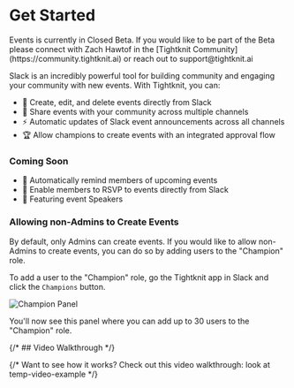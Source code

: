 
# Get Started

<Callout emoji="🧪">
  Events is currently in Closed Beta. If you would like to be part of the Beta
  please connect with Zach Hawtof in the [Tightknit
  Community](https://community.tightknit.ai) or reach out to
  support@tightknit.ai
</Callout>

Slack is an incredibly powerful tool for building community and engaging your community with new events.
With Tightknit, you can:

- 📝 Create, edit, and delete events directly from Slack
- 🎁 Share events with your community across multiple channels
- ⚡ Automatic updates of Slack event announcements across all channels
- 🏆 Allow champions to create events with an integrated approval flow

### Coming Soon

- 📅 Automatically remind members of upcoming events
- 🎫 Enable members to RSVP to events directly from Slack
- 👥 Featuring event Speakers

### Allowing non-Admins to Create Events

By default, only Admins can create events.
If you would like to allow non-Admins to create events, you can do so by adding users to the "Champion" role.

To add a user to the "Champion" role, go the Tightknit app in Slack and click the `Champions` button.

![Champion Panel](/events/champions-panel.png)

You'll now see this panel where you can add up to 30 users to the "Champion" role.

{/* ## Video Walkthrough */}

{/* Want to see how it works? Check out this video walkthrough: look at temp-video-example */}
